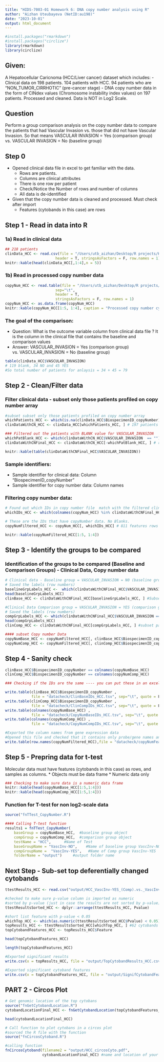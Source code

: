 ```yaml
---
title: "HIDS-7003-01 Homework 6: DNA copy number analysis using R"
author: "Aizhan Uteubayeva (NetID:au198)"
date: "2023-10-01"
output: html_document
---
```


```r
#install.packages("rmarkdown")
#install.packages("circlize")
library(rmarkdown)
library(circlize)
```

## Given:

A Hepatocellular Caricnoma (HCC/Liver cancer) dataset which includes: - Clinical data on 198 patients. 104 patients with HCC. 94 patients who are "NON_TUMOR_CIRRHOTIC" (pre-cancer stage) - DNA copy number data in the form of CINdex values (Chromosome instability index values) on 197 patients. Processed and cleaned. Data is NOT in Log2 Scale.

## Question

Perform a group comparison analysis on the copy number data to compare the patients that had Vascular Invasion vs. those that did not have Vascular Invasion. So that means VASCULAR INVASION = Yes (comparison group) vs. VASCULAR INVASION = No (baseline group)

## Step 0

-   Opened clinical data file in excel to get familiar with the data.
    -   Rows are patients.
    -   Columns are clinical attributes
    -   There is one row per patient
    -   Check/Notice the Number of rows and number of columns
    -   All data is de-identified
-   Given that the copy number data is cleaned and processed. Must check after import
    -   Features (cytobands in this case) are rows

## Step 1 - Read in data into R

### 1a) Read in clinical data

```r
## 218 patients
clinData_HCC <- read.csv(file = "/Users/utb_aizhan/Desktop/R projects/HIDS7003_Precision_Health/Week6_CNP/code 2/input/HCC_toffanin_Clinical_Cleaned_Final.csv", 
                       header = T, stringsAsFactors = F, row.names = 1)
knitr::kable(head(clinData_HCC[,1:4],n = 5))
```

### 1b) Read in processed copy number data

```r
copyNum_HCC <- read.table(file = "/Users/utb_aizhan/Desktop/R projects/HIDS7003_Precision_Health/Week6_CNP/code 2/input/HCC_Toffanin_cytobands_HIDS.tsv",
                       sep="\t", 
                       header = T, 
                       stringsAsFactors = F, row.names = 1)
copyNum_HCC <- as.data.frame(copyNum_HCC)
knitr::kable(copyNum_HCC[1:5, 1:4], caption = "Processed copy number cytoband data NOT LOG SCALE")
```

### The goal of the comparison:

-   Question: What is the outcome variable column from clinical data file ? It is the column in the clinical file that contains the baseline and comparison values
-   Answer: VASCULAR_INVASION = Yes (comparison group) vs. VASCULAR_INVASION = No (baseline group)

```r
table(clinData_HCC$VASCULAR_INVASION)
# 119 blank, 34 NO and 45 YES
#So total number of patients for anlaysis = 34 + 45 = 79
```

## Step 2 - Clean/Filter data

### Filter clinical data - subset only those patients profiled on copy number array

```r
#subset subset only those patients profiled on copy number array
whichPatients_HCC <- which(is.na(clinData_HCC$BiospecimenID_copyNumber)== FALSE)
clinDataWithCN_HCC <- clinData_HCC[whichPatients_HCC, ] # 197 patients that have copy number data

### Filtered out the patients with BLANK value for VASCULAR_INVASION 
whichPatBlank_HCC <- which(clinDataWithCN_HCC$VASCULAR_INVASION  == "") # 119 blank spaces in VASCULAR_INVASION column
clinDataWithCNFinal_HCC <- clinDataWithCN_HCC[-whichPatBlank_HCC, ] # removing the blank rows and we have 78 patients

knitr::kable(table(clinDataWithCNFinal_HCC$VASCULAR_INVASION)) 
```

### Sample identifiers:

-   Sample identifier for clinical data: Column "BiospecimenID_copyNumber"
-   Sample identifier for copy number data: Column names

### Filtering copy number data:

```r
# Found out which IDs in copy number file  match with the filtered clinical IDs
whichIDs_HCC <- which(colnames(copyNum_HCC) %in% clinDataWithCNFinal_HCC$BiospecimenID_copyNumber)

# These are the IDs that have copyNumber data. No Blanks.
copyNumFiltered_HCC <- copyNum_HCC[, whichIDs_HCC] # 811 features rows , 78 columns,

knitr::kable(copyNumFiltered_HCC[1:5, 1:4]) 
```

## Step 3 - Identify the groups to be compared

### Identification of the groups to be compared (Baseline and Comparison Groups) - Clinical Data, Copy number data

```r
# Clinical data - Baseline group = VASCULAR_INVASION = N0 (baseline group)
# Saved the labels (row numbers)
baselineGrpLabels_HCC <-  which(clinDataWithCNFinal_HCC$VASCULAR_INVASION == "NO") 
head(baselineGrpLabels_HCC)
clinBase_HCC <- clinDataWithCNFinal_HCC[baselineGrpLabels_HCC, ] #Subset patients - 34 patients

#Clinical Data Comparison group = VASCULAR_INVASION = YES (comparison group)
# Saved the labels (row numbers)
compGrpLabels_HCC <- which(clinDataWithCNFinal_HCC$VASCULAR_INVASION == "YES") 
head(compGrpLabels_HCC)
clinComp_HCC <- clinDataWithCNFinal_HCC[compGrpLabels_HCC, ] #subset patients - 44 samples

#### subset Copy number Data
copyNumBase_HCC <- copyNumFiltered_HCC[, clinBase_HCC$BiospecimenID_copyNumber] #34 samples
copyNumComp_HCC <- copyNumFiltered_HCC[, clinComp_HCC$BiospecimenID_copyNumber] #44 samples
```

## Step 4 - Sanity check

```r
clinBase_HCC$BiospecimenID_copyNumber == colnames(copyNumBase_HCC)
clinComp_HCC$BiospecimenID_copyNumber == colnames(copyNumComp_HCC)

### Checking if the IDs are the same ---- you can put these in an excel to see if IDs match

write.table(clinBase_HCC$BiospecimenID_copyNumber , 
            file = "datacheck/ClinBaseIDs_HCC.tsv", sep="\t", quote = F  )
write.table(clinComp_HCC$BiospecimenID_copyNumber , 
            file = "datacheck/ClinCompIDs_HCC.tsv", sep="\t", quote = F  )
write.table(colnames(copyNumBase_HCC) , 
            file = "datacheck/CopyNumBaseIDs_HCC.tsv", sep="\t", quote = F  )
write.table(colnames(copyNumComp_HCC) , 
            file = "datacheck/CopyNumCompIDs_HCC.tsv", sep="\t", quote = F  )

#Exported the column names from gene expression data  
#Opened this file and checked that it contains only probe/gene names and no other garbage
write.table(row.names(copyNumFiltered_HCC),file = "datacheck/copyNumFeatureCheck_HCC.tsv", sep="\t", quote = F  )
```

## Step 5 - Prepring data for t-test

Molecular data must have features (cytobands in this case) as rows, and samples as columns. \* Objects must be data frame \* Numeric data only

```r
### Checking to make sure data is a numeric data frame
knitr::kable(head(copyNumBase_HCC[1:5,1:4]))
knitr::kable(head(copyNumComp_HCC[1:5,1:4]))
```

### Function for T-test for non log2-scale data

```r
source("fnTTest_CopyNumber.R") 

#### Calling T-test function
results1 = fnTTest_CopyNumber(
    baseGroup = copyNumBase_HCC,  #baseline group object
    compGroup = copyNumComp_HCC,  #comparison group object
    testName = "HCC",      #Name of Test
    baseGroupName = "VascInv-NO",    #Name of baseline group VascInv-NO
    compGroupName =  "VascInv-YES",   #Name of Comp group VascInv-YES
    folderName = "output")     #output folder name
```

## Next Step - Sub-set top deferentially changed cytobands

```r
ttestResults_HCC <- read.csv("output/HCC_VascInv-YES_(Comp).vs._VascInv-NO_(Base).TTest.csv")

#checked to make sure p-value column is imported as numeric 
#sorted by p-value (just in case the results are not sorted by p-value)
ttestResultsSorted_HCC <- dplyr::arrange(ttestResults_HCC, Pvalue)

#short list feature with p-value < 0.05
whichTop_HCC <- which(as.numeric(ttestResultsSorted_HCC$Pvalue) < 0.05) 
topResults_HCC <- ttestResultsSorted_HCC[whichTop_HCC, ] #62 cytobands
topCytobandFeatures_HCC <- topResults_HCC$Feature

head(topCytobandFeatures_HCC)

length(topCytobandFeatures_HCC)

#Exported significant results
write.csv(x = topResults_HCC, file = "output/TopCytobandResults_HCC.csv")

#Exported significant cytoband features
write.csv(x = topCytobandFeatures_HCC, file = "output/SignifCytobandFeatures_HCC.csv")
```

## PART 2 - Circos Plot

```r
# Get genomic location of the top cytobans
source("fnGetCytobandLocation.R")
cytobandLocationFinal_HCC <- fnGetCytobandLocation(topCytobandFeatures_HCC)

head(cytobandLocationFinal_HCC)
```

```r
# Call function to plot cytobans in a circos plot
#sourced the R file with the function
source("fnCircosCytoband.R")

#calling function
fnCircosCytoband(filename2 = "output/HCC_circosCyto.pdf",
                 cytobandLocationFinal_HCC) #name and location of your circos PDF file
```
